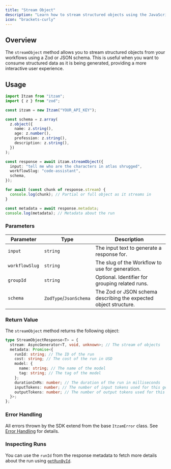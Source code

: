 ```yaml
---
title: "Stream Object"
description: "Learn how to stream structured objects using the JavaScript SDK."
icon: "brackets-curly"
---
```


## Overview

The `streamObject` method allows you to stream structured objects from your workflows using a Zod or JSON schema. This is useful when you want to consume structured data as it is being generated, providing a more interactive user experience.

## Usage

```typescript
import Itzam from "itzam";
import { z } from "zod";

const itzam = new Itzam("YOUR_API_KEY");

const schema = z.array(
  z.object({
    name: z.string(),
    age: z.number(),
    profession: z.string(),
    description: z.string(),
  })
);

const response = await itzam.streamObject({
  input: "tell me who are the characters in atlas shrugged",
  workflowSlug: "code-assistant",
  schema,
});

for await (const chunk of response.stream) {
  console.log(chunk); // Partial or full object as it streams in
}

const metadata = await response.metadata;
console.log(metadata); // Metadata about the run
```

### Parameters

| Parameter      | Type                   | Description                                                      |
| -------------- | ---------------------- | ---------------------------------------------------------------- |
| `input`        | `string`               | The input text to generate a response for.                       |
| `workflowSlug` | `string`               | The slug of the Workflow to use for generation.                  |
| `groupId`      | `string`               | Optional. Identifier for grouping related runs.                  |
| `schema`       | `ZodType`/`JsonSchema` | The Zod or JSON schema describing the expected object structure. |

### Return Value

The `streamObject` method returns the following object:

```typescript
type StreamObjectResponse<T> = {
  stream: AsyncGenerator<T, void, unknown>; // The stream of objects
  metadata: Promise<{
    runId: string; // The ID of the run
    cost: string; // The cost of the run in USD
    model: {
      name: string; // The name of the model
      tag: string; // The tag of the model
    };
    durationInMs: number; // The duration of the run in milliseconds
    inputTokens: number; // The number of input tokens used for this generation
    outputTokens: number; // The number of output tokens used for this generation
  }>;
};
```

### Error Handling

All errors thrown by the SDK extend from the base `ItzamError` class. See [Error Handling](/sdks/javascript/errors) for details.

### Inspecting Runs

You can use the `runId` from the response metadata to fetch more details about the run using [`getRunById`](/sdks/javascript/get-run-by-id).
